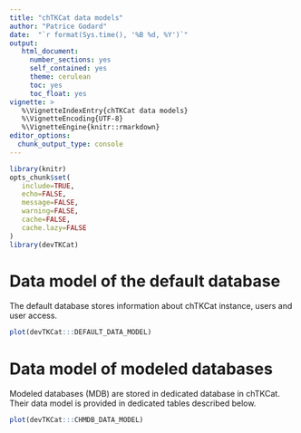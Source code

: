 ```yaml
---
title: "chTKCat data models"
author: "Patrice Godard"
date:  "`r format(Sys.time(), '%B %d, %Y')`"
output:
   html_document:
     number_sections: yes
     self_contained: yes
     theme: cerulean
     toc: yes
     toc_float: yes
vignette: >
   %\VignetteIndexEntry{chTKCat data models}
   %\VignetteEncoding{UTF-8}
   %\VignetteEngine{knitr::rmarkdown}
editor_options: 
  chunk_output_type: console
---
```



```r
library(knitr)
opts_chunk$set(
   include=TRUE,
   echo=FALSE,
   message=FALSE,
   warning=FALSE,
   cache=FALSE,
   cache.lazy=FALSE
)
library(devTKCat)
```

<!----------------------------------------------------------------------------->
<!----------------------------------------------------------------------------->
# Data model of the default database

The default database stores information about chTKCat instance, users
and user access.

```r
plot(devTKCat:::DEFAULT_DATA_MODEL)
```


<!----------------------------------------------------------------------------->
<!----------------------------------------------------------------------------->
# Data model of modeled databases

Modeled databases (MDB) are stored in dedicated database in chTKCat.
Their data model is provided in dedicated tables described below.

```r
plot(devTKCat:::CHMDB_DATA_MODEL)
```

